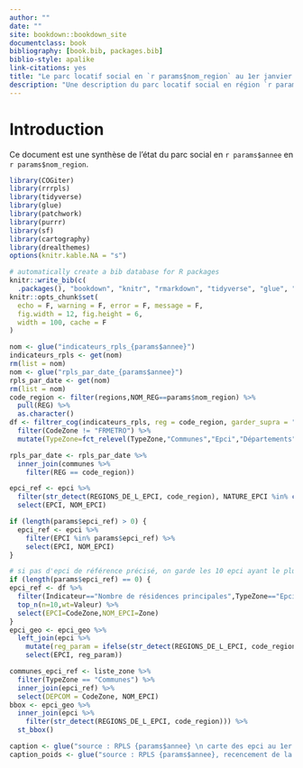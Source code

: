 ```yaml
---
author: ""
date: ""
site: bookdown::bookdown_site
documentclass: book
bibliography: [book.bib, packages.bib]
biblio-style: apalike
link-citations: yes
title: "Le parc locatif social en `r params$nom_region` au 1er janvier `r params$annee`"
description: "Une description du parc locatif social en région `r params$region_nom`"
---
```


# Introduction 

Ce document est une synthèse de l'état du parc social en `r params$annee` en `r params$nom_region`.

```r
library(COGiter)
library(rrrpls)
library(tidyverse)
library(glue)
library(patchwork)
library(purrr)
library(sf)
library(cartography)
library(drealthemes)
options(knitr.kable.NA = "s")
```


```r
# automatically create a bib database for R packages
knitr::write_bib(c(
  .packages(), "bookdown", "knitr", "rmarkdown", "tidyverse", "glue", "patchwork","purrr", "viridis", "sf", "cartography","drealthemes"), "packages.bib")
knitr::opts_chunk$set(
  echo = F, warning = F, error = F, message = F,
  fig.width = 12, fig.height = 6,
  width = 100, cache = F
)
```


```r
nom <- glue("indicateurs_rpls_{params$annee}")
indicateurs_rpls <- get(nom)
rm(list = nom)
nom <- glue("rpls_par_date_{params$annee}")
rpls_par_date <- get(nom)
rm(list = nom)
code_region <- filter(regions,NOM_REG==params$nom_region) %>% 
  pull(REG) %>% 
  as.character()
df <- filtrer_cog(indicateurs_rpls, reg = code_region, garder_supra = ">") %>%
  filter(CodeZone != "FRMETRO") %>% 
  mutate(TypeZone=fct_relevel(TypeZone,"Communes","Epci","Départements","Régions","France"))

rpls_par_date <- rpls_par_date %>%
  inner_join(communes %>%
    filter(REG == code_region))
```


```r
epci_ref <- epci %>%
  filter(str_detect(REGIONS_DE_L_EPCI, code_region), NATURE_EPCI %in% c("ME", "CU")) %>%
  select(EPCI, NOM_EPCI)

if (length(params$epci_ref) > 0) {
  epci_ref <- epci %>%
    filter(EPCI %in% params$epci_ref) %>%
    select(EPCI, NOM_EPCI)
}

# si pas d'epci de référence précisé, on garde les 10 epci ayant le plus de résidences principales
if (length(params$epci_ref) == 0) {
epci_ref <- df %>% 
  filter(Indicateur=="Nombre de résidences principales",TypeZone=="Epci",SousEnsemble=="Ensemble du parc") %>%
  top_n(n=10,wt=Valeur) %>% 
  select(EPCI=CodeZone,NOM_EPCI=Zone)
}
epci_geo <- epci_geo %>%
  left_join(epci %>%
    mutate(reg_param = ifelse(str_detect(REGIONS_DE_L_EPCI, code_region), 1, 0)) %>%
    select(EPCI, reg_param))

communes_epci_ref <- liste_zone %>%
  filter(TypeZone == "Communes") %>%
  inner_join(epci_ref) %>%
  select(DEPCOM = CodeZone, NOM_EPCI)
bbox <- epci_geo %>%
  inner_join(epci %>%
    filter(str_detect(REGIONS_DE_L_EPCI, code_region))) %>%
  st_bbox()
```


```r
caption <- glue("source : RPLS {params$annee} \n carte des epci au 1er janvier 2019")
caption_poids <- glue("source : RPLS {params$annee}, recencement de la population 2016 \n carte des epci au 1er janvier 2019")
```
